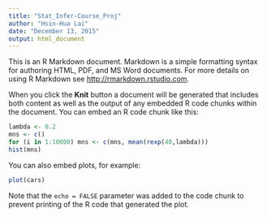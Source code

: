 ```yaml
---
title: "Stat_Infer-Course_Proj"
author: "Hsin-Hua Lai"
date: "December 13, 2015"
output: html_document
---
```


This is an R Markdown document. Markdown is a simple formatting syntax for authoring HTML, PDF, and MS Word documents. For more details on using R Markdown see <http://rmarkdown.rstudio.com>.

When you click the **Knit** button a document will be generated that includes both content as well as the output of any embedded R code chunks within the document. You can embed an R code chunk like this:

```r
lambda <- 0.2
mns <- c()
for (i in 1:10000) mns <- c(mns, mean(rexp(40,lambda)))
hist(mns)

```

You can also embed plots, for example:

```r
plot(cars)
```

Note that the `echo = FALSE` parameter was added to the code chunk to prevent printing of the R code that generated the plot.
